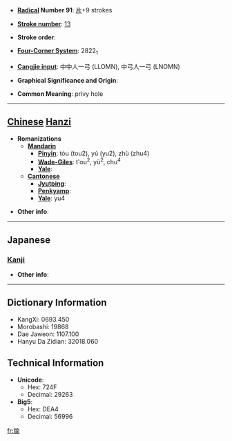 * '''[[Wiktionary:Chinese radical index| Radical]] Number 91''': [[Wiktionary:Chinese radical index 片|片]]+9 strokes

* '''[[Wiktionary:Chinese total strokes index|Stroke number]]''': [[Wiktionary:Chinese total strokes index 13|13]]

* '''Stroke order''': 

* '''[[Wiktionary:Chinese four corner index|Four-Corner System]]''': 2822<sub>1</sub>

* '''[[Wiktionary:Chinese Cangjie index|Cangjie input]]''': 中中人一弓 (LLOMN), 中弓人一弓 (LNOMN)

* '''Graphical Significance and Origin''': 

* '''Common Meaning''': privy hole

----

== [[Chinese]] [[Hanzi]] ==

* '''Romanizations'''
** '''[[Mandarin]]'''
*** '''[[Pinyin]]''': tóu (tou2), yú (yu2), zhù (zhu4)
*** '''[[Wade-Giles]]''': t'ou<sup>2</sup>, yü<sup>2</sup>, chu<sup>4</sup>
*** '''[[Yale]]''': 
** '''[[Cantonese]]'''
*** '''[[Jyutping]]''':
*** '''[[Penkyamp]]''': 
*** '''[[Yale]]''': yu4

* '''Other info''': 

----

==Japanese==
===[[Kanji]]===
{{kanji|on readings=[[ちゅ]] (chu), [[じゅ]] (ju), [[ゆ]] (yu), [[しゅ]] (shu)|kun readings=}}

* '''Other info''':  

----

== Dictionary Information ==

* KangXi: 0693.450
* Morobashi: 19868
* Dae Jaweon: 1107.100
* Hanyu Da Zidian: 32018.060

== Technical Information ==

* '''Unicode''':
** Hex: 724F
** Decimal: 29263
* '''Big5''':
** Hex: DEA4
** Decimal: 56996

[[fr:牏]]